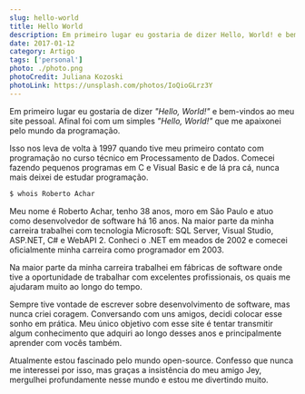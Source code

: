 ```yaml
---
slug: hello-world
title: Hello World
description: Em primeiro lugar eu gostaria de dizer Hello, World! e bem-vindos ao meu blog.
date: 2017-01-12
category: Artigo
tags: ['personal']
photo: ./photo.png
photoCredit: Juliana Kozoski
photoLink: https://unsplash.com/photos/IoQioGLrz3Y
---
```


Em primeiro lugar eu gostaria de dizer _"Hello, World!"_ e bem-vindos ao meu site pessoal. Afinal foi com um simples _"Hello, World!"_ que me apaixonei pelo mundo da programação.

Isso nos leva de volta à 1997 quando tive meu primeiro contato com programação no curso técnico em Processamento de Dados. Comecei fazendo pequenos programas em C e Visual Basic e de lá pra cá, nunca mais deixei de estudar programação.

```bash
$ whois Roberto Achar
```

Meu nome é Roberto Achar, tenho 38 anos, moro em São Paulo e atuo como desenvolvedor de software há 16 anos. Na maior parte da minha carreira trabalhei com tecnologia Microsoft: SQL Server, Visual Studio, ASP.NET, C# e WebAPI 2. Conheci o .NET em meados de 2002 e comecei oficialmente minha carreira como programador em 2003.

Na maior parte da minha carreira trabalhei em fábricas de software onde tive a oportunidade de trabalhar com excelentes profissionais, os quais me ajudaram muito ao longo do tempo.

Sempre tive vontade de escrever sobre desenvolvimento de software, mas nunca criei coragem. Conversando com uns amigos, decidi colocar esse sonho em prática. Meu único objetivo com esse site é tentar transmitir algum conhecimento que adquiri ao longo desses anos e principalmente aprender com vocês também.

Atualmente estou fascinado pelo mundo open-source. Confesso que nunca me interessei por isso, mas graças a insistência do meu amigo Jey, mergulhei profundamente nesse mundo e estou me divertindo muito.
